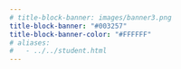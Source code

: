 ```yaml
---
# title-block-banner: images/banner3.png
title-block-banner: "#003257"
title-block-banner-color: "#FFFFFF"
# aliases:
#   - ../../student.html
---
```



<style>

/* #title-block-header {
  margin-block-end: 1rem;
  position: relative;
  margin-top: -1px;
  height: 100px;
  background-color: "#36B24A";
}

.quarto-title-banner {
  font-family:  Passata;
  margin-block-end: 1rem;
  position: relative;
  margin-top: -10px;
  height: 100%;
  background-color: "#36B24A";
} */

.quarto-title-banner {
  font-family:  Peto;
}
</style>


<!-- 
<style> 
* {
  font-family: Passata;
} 
</style>
 -->

